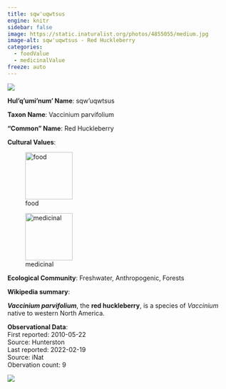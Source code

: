 ```yaml
---
title: sqw'uqwtsus
engine: knitr
sidebar: false
image: https://static.inaturalist.org/photos/4855055/medium.jpg
image-alt: sqw'uqwtsus - Red Huckleberry
categories:
  - foodValue
  - medicinalValue
freeze: auto
---
```

![](https://static.inaturalist.org/photos/4855055/medium.jpg){fig-alt="sqw'uqwtsus - Red Huckleberry"}

**Hul'q'umi'num' Name**: sqw'uqwtsus



**Taxon Name**: Vaccinium parvifolium

**"Common" Name**: Red Huckleberry

**Cultural Values**:  

::: {layout-nrow=1 style="width:60%"}
![food](/files/food.svg){width=106px}

![medicinal](/files/medicinal.svg){width=106px}
:::

**Ecological Community**: Freshwater, Anthropogenic, Forests

**Wikipedia summary**:  
<p class="mw-empty-elt">
</p>

<p><i><b>Vaccinium parvifolium</b></i>, the <b>red huckleberry</b>, is a species of <i>Vaccinium</i> native to western North America.

**Observational Data**:   
First reported: 2010-05-22  
Source: Hunterston  
Last reported: 2022-02-19  
Source: iNat  
Obervation count: 9

![](community_dist.png)
